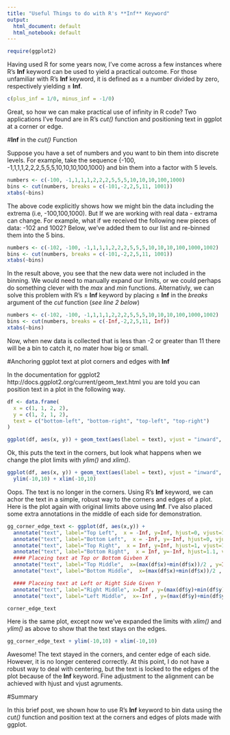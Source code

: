 ```yaml
---
title: "Useful Things to do with R's **Inf** Keyword"
output:
  html_document: default
  html_notebook: default
---
```

```r
require(ggplot2)
```

Having used R for some years now, I've come across a few instances where R's **Inf** keyword can be used to yield a practical outcome. For those unfamiliar with R's **Inf** keyword, it is defined as $\pm$ a number divided by zero, respectively yielding $\pm$ **Inf**.

```r
c(plus_inf = 1/0, minus_inf = -1/0)
```

Great, so how we can make practical use of infinity in R code? Two applications I've found are in R's *cut()* function and positioning text in ggplot at a corner or edge.

#**Inf** in the *cut()* Function 

Suppose you have a set of numbers and you want to bin them into discrete levels. For example, take the sequence {-100, -1,1,1,1,2,2,2,5,5,5,10,10,10,100,1000} and bin them into a factor with 5 levels.

```r
numbers <- c(-100, -1,1,1,1,2,2,2,5,5,5,10,10,10,100,1000)
bins <- cut(numbers, breaks = c(-101,-2,2,5,11, 1001))
xtabs(~bins)
```

The above code explicitly shows how we might bin the data including the extrema (i.e, -100,100,1000). But If we are working with real data - extrama can change. For example, what if we received the following new pieces of data: -102 and 1002? Below, we've added them to our list and re-binned them into the 5 bins.  

```r
numbers <- c(-102, -100, -1,1,1,1,2,2,2,5,5,5,10,10,10,100,1000,1002)
bins <- cut(numbers, breaks = c(-101,-2,2,5,11, 1001))
xtabs(~bins)
```

In the result above, you see that the new data were not included in the binning. We would need to manually expand our limits, or we could perhaps do something clever with the *max* and *min* functions. Alternativly, we can solve this problem with R's $\pm$ **Inf** keyword by placing $\pm$ **Inf** in the *breaks* argument of the *cut* function (*see line 2 below*)


```r
numbers <- c(-102, -100, -1,1,1,1,2,2,2,5,5,5,10,10,10,100,1000,1002)
bins <- cut(numbers, breaks = c(-Inf,-2,2,5,11, Inf))
xtabs(~bins)
```

Now, when new data is collected that is less than -2 or greater than 11 there will be a bin to catch it, no mater how big or small. 


#Anchoring ggplot text at plot corners and edges with **Inf** 

In the documentation for ggplot2 http://docs.ggplot2.org/current/geom_text.html <end of page> you are told you can position text in a plot in the following way.   

```r
df <- data.frame(
  x = c(1, 1, 2, 2),
  y = c(1, 2, 1, 2),
  text = c("bottom-left", "bottom-right", "top-left", "top-right")
)

ggplot(df, aes(x, y)) + geom_text(aes(label = text), vjust = "inward", hjust = "inward") 
```

Ok, this puts the text in the corners, but look what happens when we change the plot limits with *ylim()* and *xlim()*. 

```r
ggplot(df, aes(x, y)) + geom_text(aes(label = text), vjust = "inward", hjust = "inward") + 
  ylim(-10,10) + xlim(-10,10)
```

Oops. The text is no longer in the corners. Using R's **Inf** keyword, we can achor the text in a simple, robust way to the corners and edges of a plot. Here is the plot again with original limits above using **Inf**. I've also placed some extra annotations in the middle of each side for demonstration.  

```r
gg_corner_edge_text <- ggplot(df, aes(x,y)) +  
  annotate("text", label="Top Left",  x = -Inf, y=Inf, hjust=0, vjust=1) +
  annotate("text", label="Bottom Left",  x = -Inf, y=-Inf, hjust=0, vjust=0)+
  annotate("text", label="Top Right",  x = Inf, y=Inf, hjust=1, vjust=1) +
  annotate("text", label="Bottom Right",  x = Inf, y=-Inf, hjust=1.1, vjust=-.7) +
  #### Placeing text at Top or Bottom Givben X 
  annotate("text", label="Top Middle",  x=(max(df$x)+min(df$x))/2 , y=Inf, hjust=.5, vjust=1) +
  annotate("text", label="Bottom Middle",  x=(max(df$x)+min(df$x))/2 , y=-Inf, hjust=.5, vjust=-.7) +  

  #### Placeing text at Left or Right Side Given Y 
  annotate("text", label="Right Middle", x=Inf , y=(max(df$y)+min(df$y))/2, hjust=.5, vjust=1, angle=-90) +
  annotate("text", label="Left Middle",  x=-Inf , y=(max(df$y)+min(df$y))/2, hjust=.5, vjust=1, angle=90) 

corner_edge_text
```

Here is the same plot, except now we've expanded the limits with *xlim()* and *ylim()* as above to show that the text stays on the edges. 


```r
gg_corner_edge_text + ylim(-10,10) + xlim(-10,10)
```

Awesome! The text stayed in the corners, and center edge of each side. However, it is no longer centered correctly. At this point, I do not have a robust way to deal with centering, but the text is locked to the edges of the plot because of the **Inf** keyword. Fine adjustment to the alignment can be achieved with hjust and vjust agruments.


#Summary

In this brief post, we shown how to use R's **Inf** keyword to bin data using the *cut()* function and position text at the corners and edges of plots made with ggplot. 


